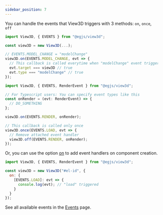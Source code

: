 ```yaml
---
sidebar_position: 7
---
```


You can handle the events that View3D triggers with 3 methods: `on`, `once`, `off`

```js
import View3D, { EVENTS } from "@egjs/view3d";

const view3D = new View3D(...);

// EVENTS.MODEL_CHANGE = "modelChange"
view3D.on(EVENTS.MODEL_CHANGE, evt => {
  // This callback is called everytime when "modelChange" event triggered.
  evt.target === view3D // true
  evt.type === "modelChange" // true
});
```

```ts
import View3D, { EVENTS, RenderEvent } from "@egjs/view3d";

// For Typescript users: You can specify event types like this
const onRender = (evt: RenderEvent) => {
  // DO_SOMETHING
};

view3D.on(EVENTS.RENDER, onRender);

// This callback is called only once
view3D.once(EVENTS.LOAD, evt => {
  // Remove attached event handler
  view3D.off(EVENTS.RENDER, onRender);
});
```

Or, you can use the option [on](/docs/options/miscellaneous/on) to add event handlers on component creation.

```js
import View3D, { EVENTS, RenderEvent } from "@egjs/view3d";

const view3D = new View3D("#el-id", {
  on: {
    [EVENTS.LOAD]: evt => {
      console.log(evt); // "load" triggered
    }
  }
});
```

See all available events in the [Events](/docs/events/ready) page.
